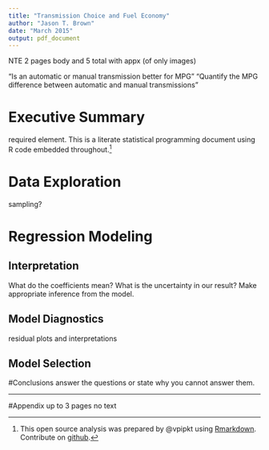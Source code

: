 ```yaml
---
title: "Transmission Choice and Fuel Economy"
author: "Jason T. Brown"
date: "March 2015"
output: pdf_document
---
```


NTE 2 pages body and 5 total with appx (of only images)

“Is an automatic or manual transmission better for MPG”
"Quantify the MPG difference between automatic and manual transmissions"

# Executive Summary

required element.  This is a literate statistical programming document using R code embedded throughout.[^1]

# Data Exploration
sampling?

# Regression Modeling
## Interpretation
What do the coefficients mean?
What is the uncertainty in our result?
Make appropriate inference from the model.

## Model Diagnostics
residual plots and interpretations

## Model Selection

#Conclusions
answer the questions or state why you cannot answer them.

[^1]: This open source analysis was prepared by @vpipkt using [Rmarkdown](http://rmarkdown.rstudio.com). Contribute on [github](https://github.com/vpipkt/datasciencecoursera/Regression/project).

-------------------------------
#Appendix
up to 3 pages no text
